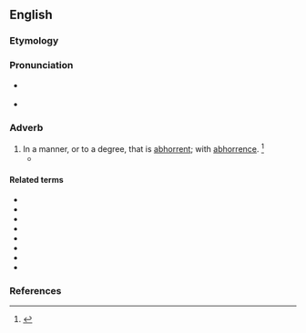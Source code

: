 ==English==

===Etymology===
{{suffix|en|abhorrent|ly}}

===Pronunciation===
* {{a|US}} {{IPA|en|/æbˈhɔɹ.ənt.li/|/æbˈhɑɹ.ənt.li/}}
* {{audio|en|en-us-abhorrently.ogg|Audio (US)}}

===Adverb===
{{en-adv}}

# In a manner, or to a degree, that is [[abhorrent]]; with [[abhorrence]]. {{defdate|Early 19<sup>th</sup> century.}}<ref>{{R:SOED5|page=4}}</ref>
#* {{quote-journal|en|date=June 1982|magazine=Texas Monthly|volume=10|issue=6|page=168|passage=From a basic belief that dropping a nuclear bomb would be an '''abhorrently''' immoral act, the bishop has taken the next step: he has tried to make a case that there is only one right way and one wrong way to avoid nuclear catastrophe.}}

====Related terms====
* {{l|en|abhor}}
* {{l|en|abhorred}}
* {{l|en|abhorrence}}
* {{l|en|abhorrency}}
* {{l|en|abhorrent}}
* {{l|en|abhorrer}}
* {{l|en|abhorrible}}
* {{l|en|abhorring}}

===References===
<references/>